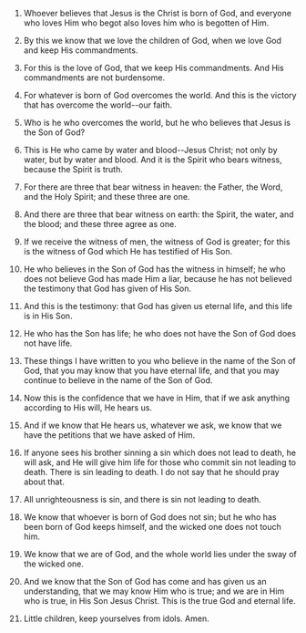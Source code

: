 
1. Whoever believes that Jesus is the Christ is born of God, and everyone who loves Him who begot also loves him who is begotten of Him.

2. By this we know that we love the children of God, when we love God and keep His commandments.

3. For this is the love of God, that we keep His commandments. And His commandments are not burdensome.

4. For whatever is born of God overcomes the world. And this is the victory that has overcome the world--our faith.

5. Who is he who overcomes the world, but he who believes that Jesus is the Son of God?

6. This is He who came by water and blood--Jesus Christ; not only by water, but by water and blood. And it is the Spirit who bears witness, because the Spirit is truth.

7. For there are three that bear witness in heaven: the Father, the Word, and the Holy Spirit; and these three are one.

8. And there are three that bear witness on earth: the Spirit, the water, and the blood; and these three agree as one.

9. If we receive the witness of men, the witness of God is greater; for this is the witness of God which He has testified of His Son.

10. He who believes in the Son of God has the witness in himself; he who does not believe God has made Him a liar, because he has not believed the testimony that God has given of His Son.

11. And this is the testimony: that God has given us eternal life, and this life is in His Son.

12. He who has the Son has life; he who does not have the Son of God does not have life.

13. These things I have written to you who believe in the name of the Son of God, that you may know that you have eternal life, and that you may continue to believe in the name of the Son of God.

14. Now this is the confidence that we have in Him, that if we ask anything according to His will, He hears us.

15. And if we know that He hears us, whatever we ask, we know that we have the petitions that we have asked of Him.

16. If anyone sees his brother sinning a sin which does not lead to death, he will ask, and He will give him life for those who commit sin not leading to death. There is sin leading to death. I do not say that he should pray about that.

17. All unrighteousness is sin, and there is sin not leading to death.

18. We know that whoever is born of God does not sin; but he who has been born of God keeps himself, and the wicked one does not touch him.

19. We know that we are of God, and the whole world lies under the sway of the wicked one.

20. And we know that the Son of God has come and has given us an understanding, that we may know Him who is true; and we are in Him who is true, in His Son Jesus Christ. This is the true God and eternal life.

21. Little children, keep yourselves from idols. Amen.


